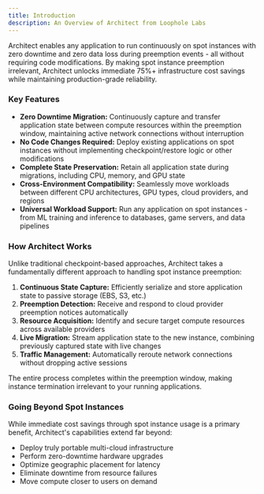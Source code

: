 ```yaml
---
title: Introduction
description: An Overview of Architect from Loophole Labs
---
```


Architect enables any application to run continuously on spot instances with zero downtime and zero data loss during
preemption events - all without requiring code modifications. By making spot instance preemption irrelevant,
Architect unlocks immediate 75%+ infrastructure cost savings while maintaining production-grade reliability.

### Key Features

- **Zero Downtime Migration:** Continuously capture and transfer application state between compute resources within the preemption window, maintaining active network connections without interruption
- **No Code Changes Required:** Deploy existing applications on spot instances without implementing checkpoint/restore logic or other modifications
- **Complete State Preservation:** Retain all application state during migrations, including CPU, memory, and GPU state
- **Cross-Environment Compatibility:** Seamlessly move workloads between different CPU architectures, GPU types, cloud providers, and regions
- **Universal Workload Support:** Run any application on spot instances - from ML training and inference to databases, game servers, and data pipelines

### How Architect Works

Unlike traditional checkpoint-based approaches, Architect takes a fundamentally different approach to handling spot
instance preemption:

1. **Continuous State Capture:** Efficiently serialize and store application state to passive storage (EBS, S3, etc.)
2. **Preemption Detection:** Receive and respond to cloud provider preemption notices automatically
3. **Resource Acquisition:** Identify and secure target compute resources across available providers
4. **Live Migration:** Stream application state to the new instance, combining previously captured state with live changes
5. **Traffic Management:** Automatically reroute network connections without dropping active sessions

The entire process completes within the preemption window, making instance termination irrelevant to your running applications.

### Going Beyond Spot Instances

While immediate cost savings through spot instance usage is a primary benefit, Architect's capabilities extend far beyond:

- Deploy truly portable multi-cloud infrastructure
- Perform zero-downtime hardware upgrades
- Optimize geographic placement for latency
- Eliminate downtime from resource failures
- Move compute closer to users on demand